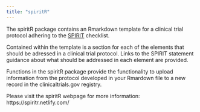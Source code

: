 ```yaml
---
title: "spiritR"
---
```

<link rel="stylesheet" href="css/academicons.min.css"/>

The spiritR package contains an Rmarkdown template for a clinical trial protocol adhering to the [SPIRIT](http://www.spirit-statement.org/) checklist.

Contained within the template is a section for each of the elements that should be adressed in a clinical trial protocol. Links to the SPIRIT statement guidance about what should be addressed in each element are provided.

Functions in the spiritR package provide the functionality to  upload information from the protocol developed in your Rmardown file to a new record in the clinicaltrials.gov registry. 

Please visit the spiritR webpage for more information: https://spiritr.netlify.com/